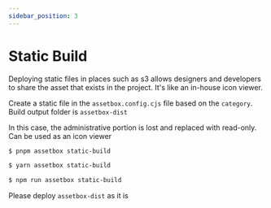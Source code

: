 ```yaml
---
sidebar_position: 3
---
```


# Static Build

Deploying static files in places such as s3 allows designers and developers to share the asset that exists in the project. It's like an in-house icon viewer.

Create a static file in the `assetbox.config.cjs` file based on the `category`.
Build output folder is `assetbox-dist`

In this case, the administrative portion is lost and replaced with read-only.
Can be used as an icon viewer



<Tabs>
  <TabItem value="pnpm" label="pnpm" default>

```sh
$ pnpm assetbox static-build
```

  </TabItem>
  <TabItem value="yarn" label="yarn">

```sh
$ yarn assetbox static-build
```

  </TabItem>
  <TabItem value="npm" label="npm">

```sh
$ npm run assetbox static-build
```

  </TabItem>
</Tabs>

Please deploy `assetbox-dist` as it is
